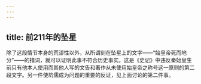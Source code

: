 ```yaml
---
---
---
```

title: 前211年的坠星
---



除了这段情节本身的荒谬性以外，从所谓刻在坠星上的文字——“始皇帝死而地分”——的措词，就可以证明此事不符合历史事实。这是《史记》中违反秦始皇生前只有他本人使用而其他人写的文告和著作从未使用始皇帝之称号这一原则的第二段文字。另一件使坑儒成为问题的重要的反证，见上面讨论的第二件事。